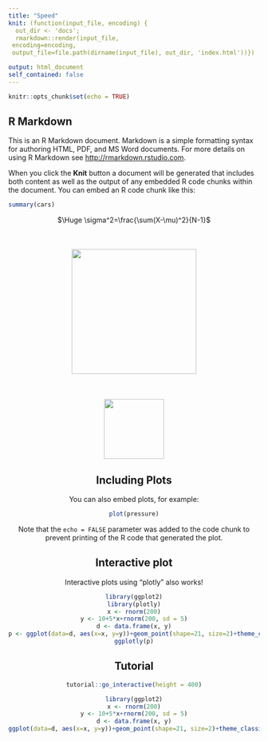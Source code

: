 ```yaml
---
title: "Speed"
knit: (function(input_file, encoding) {
  out_dir <- 'docs';
  rmarkdown::render(input_file,
 encoding=encoding,
 output_file=file.path(dirname(input_file), out_dir, 'index.html'))})

output: html_document
self_contained: false
---
```


```r
knitr::opts_chunk$set(echo = TRUE)
```

## R Markdown

This is an R Markdown document. Markdown is a simple formatting syntax for authoring HTML, PDF, and MS Word documents. For more details on using R Markdown see <http://rmarkdown.rstudio.com>.

When you click the **Knit** button a document will be generated that includes both content as well as the output of any embedded R code chunks within the document. You can embed an R code chunk like this:

```r
summary(cars)
```
<center>
$\Huge \sigma^2=\frac{\sum(X-\mu)^2}{N-1}$
<div style="margin-bottom:50px;">
</div>
<center>
![](https://www.rstudio.com/wp-content/uploads/2018/10/RStudio-Logo.png){width=250px}
<div style="margin-bottom:50px;">
</div>
<center>
![](https://bookdown.org/yihui/rmarkdown/images/hex-rmarkdown.png){width=120px}

## Including Plots

You can also embed plots, for example:
<center>
```r
plot(pressure)
```
</center>
Note that the `echo = FALSE` parameter was added to the code chunk to prevent printing of the R code that generated the plot.

## Interactive plot
Interactive plots using "plotly" also works!
<center>
```r
library(ggplot2)
library(plotly)
x <- rnorm(200)
y <- 10+5*x+rnorm(200, sd = 5)
d <- data.frame(x, y)
p <- ggplot(data=d, aes(x=x, y=y))+geom_point(shape=21, size=2)+theme_classic()
ggplotly(p)
```

## Tutorial
```r
tutorial::go_interactive(height = 400)
```

```r
library(ggplot2)
x <- rnorm(200)
y <- 10+5*x+rnorm(200, sd = 5)
d <- data.frame(x, y)
ggplot(data=d, aes(x=x, y=y))+geom_point(shape=21, size=2)+theme_classic()

```
